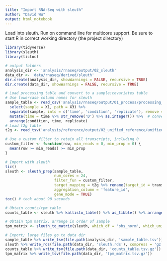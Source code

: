 ```yaml
---
title: "Import RNA-Seq with sleuth"
author: "David Wu"
output: html_notebook
---
```


Load into sleuth. 
Run on command line for multicore support. Be sure to start R in correct working directory (the project directory)
```r
library(tidyverse)
library(sleuth)
library(tictoc)

# output folders
analysis_dir <- 'analysis/rnaseq/output/02_sleuth'
data_dir <- 'data/rnaseq/derived/sleuth'
dir.create(analysis_dir, showWarnings = FALSE, recursive = TRUE)
dir.create(data_dir, showWarnings = FALSE, recursive = TRUE)

# Load processing table and convert to a sample:covariates table
# Use lowercase column names for sleuth
sample_table <- read_csv('analysis/rnaseq/output/01_process/processing_table.csv', col_names = F) %>% 
  select(sample = X1, path = X3) %>% 
  separate(sample, into = c('time', 'condition', 'replicate'), remove = FALSE) %>% # covariates
  mutate(time = time %>% str_remove('D') %>% as.integer()) %>%  # convert time to numeric
  arrange(condition, time, replicate)
# Load t2g table
t2g <- read_tsv('analysis/reference/output/02_unified_reference/unified_t2g.tsv.gz') # use feature ID to aggregate

# Use a custom filter to retain all transcripts, including 0
custom_filter <- function(row, min_reads = 0, min_prop = 0) { 
  mean(row >= min_reads) >= min_prop
}

# Import with sleuth
tic()
sleuth <- sleuth_prep(sample_table, 
                      num_cores = 24, 
                      filter_fun = custom_filter,
                      target_mapping = t2g %>% rename(target_id = transcript_id), 
                      aggregation_column = 'feature_id', 
                      gene_mode = TRUE)
toc() # took about 90 seconds

# Obtain counts/tpm table
counts_table <- sleuth %>% kallisto_table() %>% as_tibble() %>% arrange(target_id, time) %>% rename(feature_id = target_id) # arrange by feature

# Obtain tpm matrix, arrange in order of sample
tpm_matrix <- sleuth_to_matrix(sleuth, which_df = 'obs_norm', which_units = 'tpm')[, sample_table$sample] %>% as.data.frame() %>% rownames_to_column('feature_id') 

# Export; large files go to data dir
sample_table %>% write_tsv(file.path(analysis_dir, 'sample_table.tsv'))
sleuth %>% write_rds(file.path(data_dir, 'sleuth.rds'), compress = 'gz')
counts_table %>% write_tsv(file.path(data_dir, 'counts_table.tsv.gz'))
tpm_matrix %>% write_tsv(file.path(data_dir, 'tpm_matrix.tsv.gz'))
```
